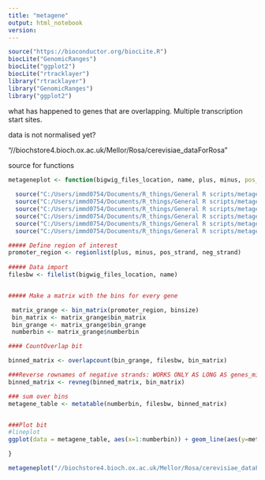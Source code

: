 ```yaml
---
title: "metagene"
output: html_notebook
version: 
---
```


```r
source("https://bioconductor.org/biocLite.R")
biocLite("GenomicRanges")
biocLite("ggplot2")
biocLite("rtracklayer")
library("rtracklayer")
library("GenomicRanges")
library("ggplot2")
```

############ what has happened to genes that are overlapping. Multiple transcription start sites.
############ data is not normalised yet?


"//biochstore4.bioch.ox.ac.uk/Mellor/Rosa/cerevisiae_dataForRosa"

source for functions



```r
metageneplot <- function(bigwig_files_location, name, plus, minus, pos_strand="//biochstore4.bioch.ox.ac.uk/Mellor/Rosa/pos_strand_annotations.bed", neg_strand="//biochstore4.bioch.ox.ac.uk/Mellor/Rosa/neg_strand_annotations.bed", binsize=5) {
  
  source("C:/Users/immd0754/Documents/R_things/General R scripts/metagene/geneslist.R", local=T)
  source("C:/Users/immd0754/Documents/R_things/General R scripts/metagene/metagene_filelist.R", local=T)
  source("C:/Users/immd0754/Documents/R_things/General R scripts/metagene/bin_genelist.R", local=T)
  source("C:/Users/immd0754/Documents/R_things/General R scripts/metagene/countoverlap_fun.R", local=T)
  source("C:/Users/immd0754/Documents/R_things/General R scripts/metagene/revneg_fun.R", local=T)
  source("C:/Users/immd0754/Documents/R_things/General R scripts/metagene/metatable_fun.R", local=T)

##### Define region of interest
promoter_region <- regionlist(plus, minus, pos_strand, neg_strand)
  
##### Data import
filesbw <- filelist(bigwig_files_location, name)


##### Make a matrix with the bins for every gene

 matrix_grange <- bin_matrix(promoter_region, binsize)
 bin_matrix <- matrix_grange$bin_matrix
 bin_grange <- matrix_grange$bin_grange
 numberbin <- matrix_grange$numberbin

#### CountOverlap bit

binned_matrix <- overlapcount(bin_grange, filesbw, bin_matrix)

###Reverse rownames of negative strands: WORKS ONLY AS LONG AS genes_minus is first half, otherwise you have to change this bit
binned_matrix <- revneg(binned_matrix, bin_matrix)

### sum over bins
metagene_table <- metatable(numberbin, filesbw, binned_matrix)


###Plot bit
#lineplot
ggplot(data = metagene_table, aes(x=1:numberbin)) + geom_line(aes(y=metagene_table[,1], colour="dst1_minus"))+ geom_line(aes(y=metagene_table[,2], colour="dst1_plus"))+ geom_line(aes(y=metagene_table[,3], colour="spt4_minus"))+ geom_line(aes(y=metagene_table[,4], colour= "spt4_plus")) + scale_colour_manual("", breaks = c("dst1_minus", "dst1_plus", "spt4_minus","spt4_plus"), values = c("red", "green", "blue","cornflowerblue"))

}

```


```r
metageneplot("//biochstore4.bioch.ox.ac.uk/Mellor/Rosa/cerevisiae_dataForRosa", "uzun", plus=1500, minus=500)



```





